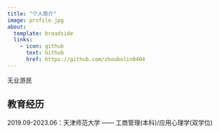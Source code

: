 ```yaml
---
title: "个人简介"
image: profile.jpg
about:
  template: broadside
  links:
    - icon: github
      text: Github
      href: https://github.com/zhoubolin0404
---
```


无业游民

## 教育经历

2019.09-2023.06：天津师范大学 —— 工商管理(本科)/应用心理学(双学位)